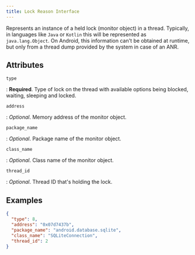 ```yaml
---
title: Lock Reason Interface
---
```


Represents an instance of a held lock (monitor object) in a thread. Typically, in languages
like `Java` or `Kotlin` this will be represented as `java.lang.Object`. On Android, this information
can't be obtained at runtime, but only from a thread dump provided by the system in case of an ANR. 

## Attributes

`type`

: **Required**. Type of lock on the thread with available options being blocked, waiting, sleeping and locked.

`address`

: _Optional_. Memory address of the monitor object.

`package_name`

: _Optional_. Package name of the monitor object.

`class_name`

: _Optional_. Class name of the monitor object.

`thread_id`

: _Optional_.  Thread ID that's holding the lock.

## Examples

```json
{
  "type": 8,
  "address": "0x07d7437b",
  "package_name": "android.database.sqlite",
  "class_name": "SQLiteConnection",
  "thread_id": 2
}
```
